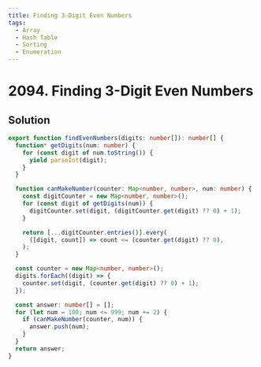 ```yaml
---
title: Finding 3-Digit Even Numbers
tags:
  - Array
  - Hash Table
  - Sorting
  - Enumeration
---
```


# 2094. Finding 3-Digit Even Numbers

<Badges>
  <LevelBadge level="easy" />
  <TopicBadge name="Array" slug="array" />
  <TopicBadge name="Hash Table" slug="hash-table" />
  <TopicBadge name="Sorting" slug="sorting" />
  <TopicBadge name="Enumeration" slug="enumeration" />
</Badges>

## Solution

```typescript filename="solution.ts" copy
export function findEvenNumbers(digits: number[]): number[] {
  function* getDigits(num: number) {
    for (const digit of num.toString()) {
      yield parseInt(digit);
    }
  }

  function canMakeNumber(counter: Map<number, number>, num: number) {
    const digitCounter = new Map<number, number>();
    for (const digit of getDigits(num)) {
      digitCounter.set(digit, (digitCounter.get(digit) ?? 0) + 1);
    }

    return [...digitCounter.entries()].every(
      ([digit, count]) => count <= (counter.get(digit) ?? 0),
    );
  }

  const counter = new Map<number, number>();
  digits.forEach((digit) => {
    counter.set(digit, (counter.get(digit) ?? 0) + 1);
  });

  const answer: number[] = [];
  for (let num = 100; num <= 999; num += 2) {
    if (canMakeNumber(counter, num)) {
      answer.push(num);
    }
  }
  return answer;
}
```

<ProblemLink
  codingSite="leetcode"
  href="https://leetcode.com/problems/finding-3-digit-even-numbers"
  title="Finding 3-Digit Even Numbers"
/>
